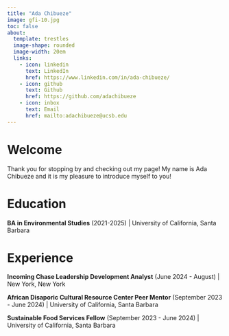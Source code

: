 ```yaml
---
title: "Ada Chibueze"
image: gfi-10.jpg
toc: false
about:
  template: trestles
  image-shape: rounded 
  image-width: 20em
  links:
    - icon: linkedin
      text: LinkedIn
      href: https://www.linkedin.com/in/ada-chibueze/
    - icon: github
      text: Github
      href: https://github.com/adachibueze
    - icon: inbox
      text: Email
      href: mailto:adachibueze@ucsb.edu
---
```


# Welcome

Thank you for stopping by and checking out my page! My name is Ada Chibueze and it is my pleasure to introduce myself to you!

# Education

**BA in Environmental Studies** (2021-2025) | University of California, Santa Barbara

# Experience

**Incoming Chase Leadership Development Analyst** (June 2024 - August) | New York, New York

**African Disaporic Cultural Resource Center Peer Mentor** (September 2023 - June 2024) | University of California, Santa Barbara

**Sustainable Food Services Fellow** (September 2023 - June 2024) | University of California, Santa Barbara
